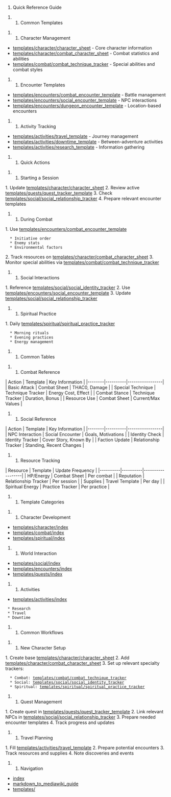 # Quick Reference Guide

## Common Templates

### Character Management
* [[Character Sheet|templates/character/character_sheet]] - Core character information
* [[Combat Sheet|templates/character/combat_character_sheet]] - Combat statistics and abilities
* [[Combat Technique Tracker|templates/combat/combat_technique_tracker]] - Special abilities and combat styles

### Encounter Templates
* [[Combat Encounter|templates/encounters/combat_encounter_template]] - Battle management
* [[Social Encounter|templates/encounters/social_encounter_template]] - NPC interactions
* [[Dungeon Encounter|templates/encounters/dungeon_encounter_template]] - Location-based encounters

### Activity Tracking
* [[Travel Template|templates/activities/travel_template]] - Journey management
* [[Downtime Template|templates/activities/downtime_template]] - Between-adventure activities
* [[Research Template|templates/activities/research_template]] - Information gathering

## Quick Actions

### Starting a Session
1. Update [[Character Sheet|templates/character/character_sheet]]
2. Review active [[Quest Tracker|templates/quests/quest_tracker_template]]
3. Check [[Social Relationship Tracker|templates/social/social_relationship_tracker]]
4. Prepare relevant encounter templates

### During Combat
1. Use [[Combat Encounter|templates/encounters/combat_encounter_template]]
   * Initiative order
   * Enemy stats
   * Environmental factors
2. Track resources on [[Combat Sheet|templates/character/combat_character_sheet]]
3. Monitor special abilities via [[Combat Technique Tracker|templates/combat/combat_technique_tracker]]

### Social Interactions
1. Reference [[Social Identity Tracker|templates/social/social_identity_tracker]]
2. Use [[Social Encounter Template|templates/encounters/social_encounter_template]]
3. Update [[Social Relationship Tracker|templates/social/social_relationship_tracker]]

### Spiritual Practice
1. Daily [[Spiritual Practice Tracker|templates/spiritual/spiritual_practice_tracker]]
   * Morning rituals
   * Evening practices
   * Energy management

## Common Tables

### Combat Reference
| Action | Template | Key Information |
|--------|----------|-----------------|
| Basic Attack | Combat Sheet | THAC0, Damage |
| Special Technique | Technique Tracker | Energy Cost, Effect |
| Combat Stance | Technique Tracker | Duration, Bonus |
| Resource Use | Combat Sheet | Current/Max Values |

### Social Reference
| Action | Template | Key Information |
|--------|----------|-----------------|
| NPC Interaction | Social Encounter | Goals, Motivations |
| Identity Check | Identity Tracker | Cover Story, Known By |
| Faction Update | Relationship Tracker | Standing, Recent Changes |

### Resource Tracking
| Resource | Template | Update Frequency |
|----------|----------|------------------|
| HP/Energy | Combat Sheet | Per combat |
| Reputation | Relationship Tracker | Per session |
| Supplies | Travel Template | Per day |
| Spiritual Energy | Practice Tracker | Per practice |

## Template Categories

### Character Development
* [[Character Management|templates/character/index]]
* [[Combat System|templates/combat/index]]
* [[Spiritual Practices|templates/spiritual/index]]

### World Interaction
* [[Social Interaction|templates/social/index]]
* [[Encounter Management|templates/encounters/index]]
* [[Quest Management|templates/quests/index]]

### Activities
* [[Activity Management|templates/activities/index]]
  * Research
  * Travel
  * Downtime

## Common Workflows

### New Character Setup
1. Create base [[Character Sheet|templates/character/character_sheet]]
2. Add [[Combat Sheet|templates/character/combat_character_sheet]]
3. Set up relevant specialty trackers:
   * Combat: [[Combat Technique Tracker|templates/combat/combat_technique_tracker]]
   * Social: [[Social Identity Tracker|templates/social/social_identity_tracker]]
   * Spiritual: [[Spiritual Practice Tracker|templates/spiritual/spiritual_practice_tracker]]

### Quest Management
1. Create quest in [[Quest Tracker|templates/quests/quest_tracker_template]]
2. Link relevant NPCs in [[Social Relationship Tracker|templates/social/social_relationship_tracker]]
3. Prepare needed encounter templates
4. Track progress and updates

### Travel Planning
1. Fill [[Travel Template|templates/activities/travel_template]]
2. Prepare potential encounters
3. Track resources and supplies
4. Note discoveries and events

## Navigation
* [[Main Index|index]]
* [[Markdown Guide|markdown_to_mediawiki_guide]]
* [[Template Categories|templates/]] 